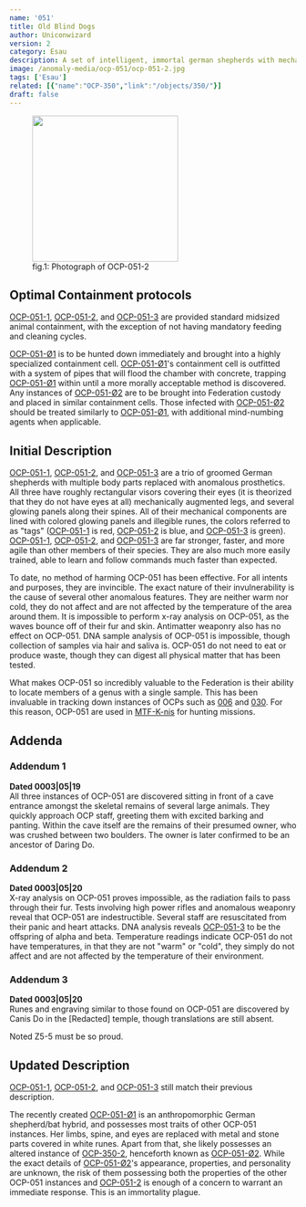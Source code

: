 ```yaml
---
name: '051'
title: Old Blind Dogs
author: Uniconwizard
version: 2
category: Esau
description: A set of intelligent, immortal german shepherds with mechanical limbs and glowing runes.
image: /anomaly-media/ocp-051/ocp-051-2.jpg
tags: ['Esau']
related: [{"name":"OCP-350","link":"/objects/350/"}]
draft: false
---
```


<figure id="fig1">
    <img src="/anomaly-media/ocp-051/ocp-051-2.jpg" width="256px" />
    <figcaption>fig.1: Photograph of OCP-051-2</figcaption>
</figure>

## Optimal Containment protocols
[OCP-051-1](ocp/051-1), [OCP-051-2](ocp/051-2), and [OCP-051-3](ocp/051-3) are provided standard midsized animal containment,
with the exception of not having mandatory feeding and cleaning cycles.

[OCP-051-&Oslash;1](ocp/051-Oslash1) is to be hunted down immediately and brought into a highly specialized containment cell.
[OCP-051-&Oslash;1](ocp/051-Oslash1)'s containment cell is outfitted with a system of pipes that will flood the chamber with concrete,
trapping [OCP-051-&Oslash;1](ocp/051-Oslash1) within until a more morally acceptable method is discovered.
Any instances of [OCP-051-&Oslash;2](ocp/051-Oslash2) are to be brought into Federation custody and placed in similar containment cells.
Those infected with [OCP-051-&Oslash;2](ocp/051-Oslash2) should be treated similarly to [OCP-051-&Oslash;1](ocp/051-Oslash1),
with additional mind-numbing agents when applicable.

## Initial Description
[OCP-051-1](ocp/051-1), [OCP-051-2](ocp/051-2), and [OCP-051-3](ocp/051-3) are a trio of groomed German shepherds with multiple body parts replaced with anomalous prosthetics.
All three have roughly rectangular visors covering their eyes (it is theorized that they do not have eyes at all)
mechanically augmented legs, and several glowing panels along their spines. All of their mechanical components are lined with colored
glowing panels and illegible runes, the colors referred to as "tags" ([OCP-051-1](ocp/051-1) is red, [OCP-051-2](ocp/051-2) is blue, and [OCP-051-3](ocp/051-3) is green).
[OCP-051-1](ocp/051-1), [OCP-051-2](ocp/051-2), and [OCP-051-3](ocp/051-3) are far stronger, faster, and more agile than other members of their species.
They are also much more easily trained, able to learn and follow commands much faster than expected. 

To date, no method of harming OCP-051 has been effective. For all intents and purposes, they are invincible.
The exact nature of their invulnerability is the cause of several other anomalous features.
They are neither warm nor cold, they do not affect and are not affected by the temperature of the area around them.
It is impossible to perform x-ray analysis on OCP-051, as the waves bounce off of their fur and skin.
Antimatter weaponry also has no effect on OCP-051. DNA sample analysis of OCP-051 is impossible, though collection of samples via hair and saliva is.
OCP-051 do not need to eat or produce waste, though they can digest all physical matter that has been tested. 

What makes OCP-051 so incredibly valuable to the Federation is their ability to locate members of a genus with a single sample.
This has been invaluable in tracking down instances of OCPs such as [006](ocp/006) and [030](ocp/030).
For this reason, OCP-051 are used in [MTF-K-nis](mtf/k-nis) for hunting missions.

## Addenda

### Addendum 1
**Dated <Redacted>00</Redacted>03|05|19**\
All three instances of OCP-051 are discovered sitting in front of a cave entrance amongst the skeletal remains of several large animals.
They quickly approach OCP staff, greeting them with excited barking and panting.
Within the cave itself are the remains of their presumed owner, who was crushed between two boulders.
The owner is later confirmed to be an ancestor of Daring Do.

### Addendum 2
**Dated <Redacted>00</Redacted>03|05|20**\
X-ray analysis on OCP-051 proves impossible, as the radiation fails to pass through their fur.
Tests involving high power rifles and anomalous weaponry reveal that OCP-051 are indestructible.
Several staff are resuscitated from their panic and heart attacks.
DNA analysis reveals [OCP-051-3](ocp/051-3) to be the offspring of alpha and beta.
Temperature readings indicate OCP-051 do not have temperatures, in that they are not "warm" or "cold",
they simply do not affect and are not affected by the temperature of their environment.

### Addendum 3
**Dated <Redacted>00</Redacted>03|05|20**\
Runes and engraving similar to those found on OCP-051 are discovered by Canis Do in the <Redacted>[Redacted]</Redacted> temple,
though translations are still absent.

<Comment>
    <CommentHeading user="z5_1">Noted</CommentHeading>
    Z5-5 must be so proud.
</Comment>

## Updated Description
[OCP-051-1](ocp/051-1), [OCP-051-2](ocp/051-2), and [OCP-051-3](ocp/051-3) still match their previous description.

The recently created [OCP-051-&Oslash;1](ocp/051-Oslash1) is an anthropomorphic German shepherd/bat hybrid,
and possesses most traits of other OCP-051 instances. Her limbs, spine, and eyes are replaced with metal and stone parts covered in white runes.
Apart from that, she likely possesses an altered instance of [OCP-350-2](ocp/350-2), henceforth known as [OCP-051-&Oslash;2](ocp/051-Oslash2).
While the exact details of [OCP-051-&Oslash;2](ocp/051-Oslash2)'s appearance, properties, and personality are unknown,
the risk of them possessing both the properties of the other OCP-051 instances and [OCP-051-2](ocp/051-2)
is enough of a concern to warrant an immediate response. This is an immortality plague.

